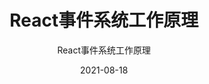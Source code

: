 ---
title: "React事件系统工作原理"
subtitle: "React事件系统工作原理"
date: 2021-08-18
lastUpdated: 2021-08-18
description: ""
type: "prose"
category: "React"
image: file-name-inside-og-images-folder.png
published: false
---
